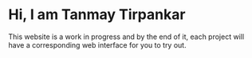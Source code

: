 # Hi, I am Tanmay Tirpankar
This website is a work in progress and by the end of it, each project will have a corresponding web interface for you to try out.
